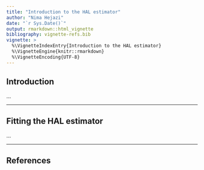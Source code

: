 ```yaml
---
title: "Introduction to the HAL estimator"
author: "Nima Hejazi"
date: "`r Sys.Date()`"
output: rmarkdown::html_vignette
bibliography: vignette-refs.bib
vignette: >
  %\VignetteIndexEntry{Introduction to the HAL estimator}
  %\VignetteEngine{knitr::rmarkdown}
  %\VignetteEncoding{UTF-8}
---
```


## Introduction

...

---

## Fitting the HAL estimator

...

---

## References

